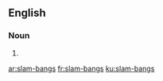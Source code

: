 {{also|slambangs}}
==English==

===Noun===
{{head|en|noun plural form|head=[[slam]]-[[bang]]s}}

# {{plural of|slam-bang|lang=en}}

[[ar:slam-bangs]]
[[fr:slam-bangs]]
[[ku:slam-bangs]]